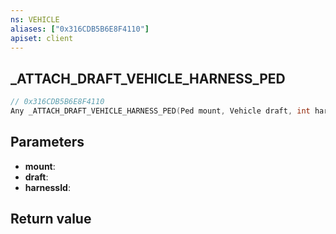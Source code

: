 ```yaml
---
ns: VEHICLE
aliases: ["0x316CDB5B6E8F4110"]
apiset: client
---
```

## _ATTACH_DRAFT_VEHICLE_HARNESS_PED

```c
// 0x316CDB5B6E8F4110
Any _ATTACH_DRAFT_VEHICLE_HARNESS_PED(Ped mount, Vehicle draft, int harnessId);
```


## Parameters
* **mount**:
* **draft**:
* **harnessId**:

## Return value